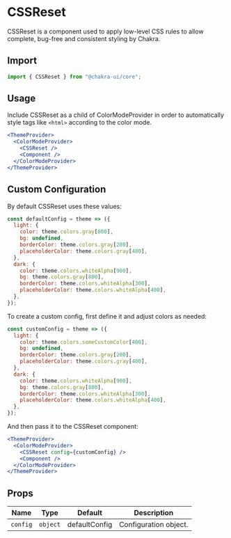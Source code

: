# CSSReset

CSSReset is a component used to apply low-level CSS rules to allow complete,
bug-free and consistent styling by Chakra.

## Import

```js
import { CSSReset } from "@chakra-ui/core";
```

## Usage

Include CSSReset as a child of ColorModeProvider in order to automatically style
tags like `<html>` according to the color mode.

```jsx live=false
<ThemeProvider>
  <ColorModeProvider>
    <CSSReset />
    <Component />
  </ColorModeProvider>
</ThemeProvider>
```

## Custom Configuration

By default CSSReset uses these values:

```jsx live=false
const defaultConfig = theme => ({
  light: {
    color: theme.colors.gray[800],
    bg: undefined,
    borderColor: theme.colors.gray[200],
    placeholderColor: theme.colors.gray[400],
  },
  dark: {
    color: theme.colors.whiteAlpha[900],
    bg: theme.colors.gray[800],
    borderColor: theme.colors.whiteAlpha[300],
    placeholderColor: theme.colors.whiteAlpha[400],
  },
});
```

To create a custom config, first define it and adjust colors as needed:

```jsx live=false
const customConfig = theme => ({
  light: {
    color: theme.colors.someCustomColor[400],
    bg: undefined,
    borderColor: theme.colors.gray[200],
    placeholderColor: theme.colors.gray[400],
  },
  dark: {
    color: theme.colors.whiteAlpha[900],
    bg: theme.colors.gray[800],
    borderColor: theme.colors.whiteAlpha[300],
    placeholderColor: theme.colors.whiteAlpha[400],
  },
});
```

And then pass it to the CSSReset component:

```jsx live=false
<ThemeProvider>
  <ColorModeProvider>
    <CSSReset config={customConfig} />
    <Component />
  </ColorModeProvider>
</ThemeProvider>
```

## Props

| Name     | Type     | Default       | Description           |
| -------- | -------- | ------------- | --------------------- |
| `config` | `object` | defaultConfig | Configuration object. |
